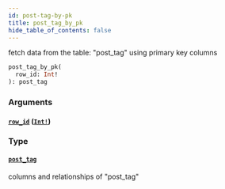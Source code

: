 ```yaml
---
id: post-tag-by-pk
title: post_tag_by_pk
hide_table_of_contents: false
---
```


fetch data from the table: "post_tag" using primary key columns

```graphql
post_tag_by_pk(
  row_id: Int!
): post_tag
```

### Arguments

#### [`row_id`](#) ([`Int!`](/07-graphql/scalars/int))

### Type

#### [`post_tag`](/07-graphql/objects/post-tag)

columns and relationships of "post_tag"
